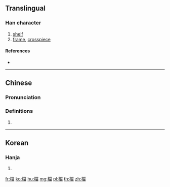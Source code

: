 {{also|档}}
==Translingual==

===Han character===
{{Han char|rn=75|rad=木|as=13|sn=17|four=49977|canj=DFBW|ids=⿰木當}}

# [[shelf]]
# [[frame]], [[crosspiece]]

====References====
* {{Han ref|kx=0556.330|dkj=15665|dj=0946.080|hdz=21301.080|uh=6A94|ud=27284|bh=C0C9|bd=49353}}

----

==Chinese==
{{zh-forms|s=档}}

===Pronunciation===
{{zh-pron
|m=dàng
|c=dong2,dong3
|mc=y
|oc=y
|ma=
|cat=n
}}

===Definitions===
# {{rfdef|lang=zh}}

----

==Korean==

===Hanja===
{{ko-hanja|hangeul=당|eumhun=|rv=dang|mr=tang|y=tang}}

# {{defn|lang=ko|sort=木13}}

[[fr:檔]]
[[ko:檔]]
[[hu:檔]]
[[mg:檔]]
[[pl:檔]]
[[th:檔]]
[[zh:檔]]